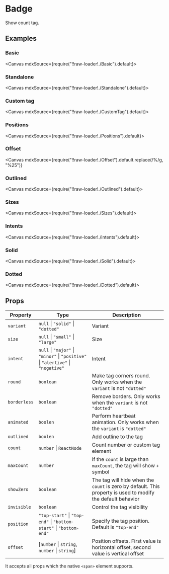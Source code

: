
<Meta title="Views/Badge" />

# Badge

Show count tag.

## Examples

### Basic

<Canvas mdxSource={require("!!raw-loader!./Basic").default}>
  <Story id="examples-badge--basic" />
</Canvas>

### Standalone

<Canvas mdxSource={require("!!raw-loader!./Standalone").default}>
  <Story id="examples-badge--standalone" />
</Canvas>

### Custom tag

<Canvas mdxSource={require("!!raw-loader!./CustomTag").default}>
  <Story id="examples-badge--custom-tag" />
</Canvas>

### Positions

<Canvas mdxSource={require("!!raw-loader!./Positions").default}>
  <Story id="examples-badge--positions" />
</Canvas>

### Offset

<Canvas
  mdxSource={require("!!raw-loader!./Offset").default.replace(/\%/g, "%25")}
>
  <Story id="examples-badge--offset" />
</Canvas>

### Outlined

<Canvas mdxSource={require("!!raw-loader!./Outlined").default}>
  <Story id="examples-badge--outlined" />
</Canvas>

### Sizes

<Canvas mdxSource={require("!!raw-loader!./Sizes").default}>
  <Story id="examples-badge--sizes" />
</Canvas>

### Intents

<Canvas mdxSource={require("!!raw-loader!./Intents").default}>
  <Story id="examples-badge--intents" />
</Canvas>

### Solid

<Canvas mdxSource={require("!!raw-loader!./Solid").default}>
  <Story id="examples-badge--solid" />
</Canvas>

### Dotted

<Canvas mdxSource={require("!!raw-loader!./Dotted").default}>
  <Story id="examples-badge--dotted" />
</Canvas>

## Props

| Property     | Type                                                                             | Description                                                                                                 |
| ------------ | -------------------------------------------------------------------------------- | ----------------------------------------------------------------------------------------------------------- |
| `variant`    | `null` \| `"solid"` \| `"dotted"`                                                | Variant                                                                                                     |
| `size`       | `null` \| `"small"` \| `"large"`                                                 | Size                                                                                                        |
| `intent`     | `null` \| `"major"` \| `"minor"` \| `"positive"` \| `"alertive"` \| `"negative"` | Intent                                                                                                      |
| `round`      | `boolean`                                                                        | Make tag corners round. Only works when the `variant` is not `"dotted"`                                     |
| `borderless` | `boolean`                                                                        | Remove borders. Only works when the `variant` is not `"dotted"`                                             |
| `animated`   | `boolen`                                                                         | Perform heartbeat animation. Only works when the `variant` is `"dotted"`                                    |
| `outlined`   | `boolen`                                                                         | Add outline to the tag                                                                                      |
| `count`      | `number` \| `ReactNode`                                                          | Count number or custom tag element                                                                          |
| `maxCount`   | `number`                                                                         | If the `count` is large than `maxCount`, the tag will show `+` symbol                                       |
| `showZero`   | `boolean`                                                                        | The tag will hide when the `count` is zero by default. This property is used to modify the default behavior |
| `invisible`  | `boolean`                                                                        | Control the tag visibility                                                                                  |
| `position`   | `"top-start"` \| `"top-end"` \| `"bottom-start"` \| `"bottom-end"`               | Specify the tag position. Default is `"top-end"`                                                            |
| `offset`     | [`number` \| `string`, `number` \| `string`]                                     | Position offsets. First value is horizontal offset, second value is vertical offset                         |

It accepts all props which the native `<span>` element supports.
